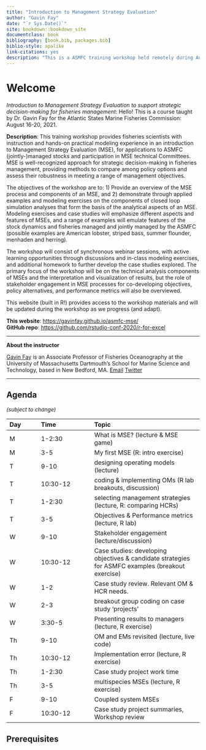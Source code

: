 ```yaml
--- 
title: "Introduction to Management Strategy Evaluation"
author: "Gavin Fay"
date: "`r Sys.Date()`"
site: bookdown::bookdown_site
documentclass: book
bibliography: [book.bib, packages.bib]
biblio-style: apalike
link-citations: yes
description: "This is a ASMFC training workshop held remotely during August 2021"
---
```


# Welcome {#welcome}

_Introduction to Management Strategy Evaluation to support strategic decision-making for fisheries management_: Hello! This is a course taught by Dr. Gavin Fay for the Atlantic States Marine Fisheries Commission: August 16-20, 2021. 

__Description__: This training workshop provides fisheries scientists with instruction and hands-on practical modeling experience in an introduction to Management Strategy Evaluation (MSE), for applications to ASMFC (jointly-)managed stocks and participation in MSE technical Committees. MSE is well-recognized approach for strategic decision-making in fisheries management, providing methods to compare among policy options and assess their robustness in meeting a range of management objectives.

The objectives of the workshop are to: 1) Provide an overview of the MSE process and components of an MSE, and 2) demonstrate through applied examples and modeling exercises on the components of closed loop simulation analyses that form the basis of the analytical aspects of an MSE. 
Modeling exercises and case studies will emphasize different aspects and features of MSEs, and a range of examples will emulate features of the stock dynamics and fisheries managed and jointly managed by the ASMFC (possible examples are American lobster, striped bass, summer flounder, menhaden and herring).

The workshop will consist of synchronous webinar sessions, with active learning opportunities through discussions and in-class modeling exercises, and additional homework to further develop the case studies explored.
The primary focus of the workshop will be on the technical analysis components of MSEs and the interpretation and visualization of results, but the role of stakeholder engagement in MSE processes for co-developing objectives, policy alternatives, and performance metrics will also be overviewed.

This website (built in R!) provides access to the workshop materials and will be updated during the workshop as we progress (and adapt).

**This website**: <https://gavinfay.github.io/asmfc-mse/>  
**GitHub repo**: <https://github.com/rstudio-conf-2020/r-for-excel>  
<!-- **Accompanying slides**: [Google Slides]()-->

---

**About the instructor**

[Gavin Fay](https://thefaylab.com) is an Associate Professor of Fisheries Oceanography at the University of Massachusetts Dartmouth's School for Marine Science and Technology, based in New Bedford, MA.
[Email](mailto:gfay@umassd.edu)
[Twitter](https://twitter.com/gavin_fay)

---

## Agenda
_(subject to change)_

<!-- |8/16 |  [Overview](#overview), [R & RStudio, RMarkdown](#rstudio) (JL) |  [Tidying](#tidying) (AH) | -->
<!-- |break      |  | | -->
<!-- |11-12:30   | [Intro to GitHub](#github) (JL) | [Filters & joins](#filter-join) (AH) | -->
<!-- |lunch      |  || -->
<!-- |13:30-15:00 | [Graphs with `ggplot2`](#ggplot2) (AH) | [Collaborating & getting help](#collaborating) (JL) | -->
<!-- |break      |  | | -->
<!-- |15:30-17:00 | [Pivot Tables & `dplyr`](#pivot-tables) (JL) | [Synthesis](#synthesis) (AH) | -->

|Day|Time|Topic|
|:--|:----|:---------|
| M | 1-2:30  | What is MSE? (lecture & MSE game) |
| M | 3-5 |  My first MSE (R: intro exercise) |
| T | 9-10  | designing operating models (lecture) |
| T | 10:30-12 | coding & implementing OMs (R lab breakouts, discussion) |
| T | 1-2:30 | selecting management strategies (lecture, R: comparing HCRs) |
| T | 3-5 | Objectives & Performance metrics (lecture, R lab) |
| W | 9-10 | Stakeholder engagement (lecture/discussion) |
| W | 10:30-12 | Case studies: developing objectives & candidate strategies for ASMFC examples (breakout exercise) |
| W | 1-2 | Case study review. Relevant OM & HCR needs. |
| W | 2-3 | breakout group coding on case study 'projects' |
| W | 3:30-5 | Presenting results to managers (lecture, R exercise) |
| Th | 9-10 | OM and EMs revisited (lecture, live code) |
| Th | 10:30-12 | Implementation error (lecture, R exercise) |
| Th | 1-2:30 | Case study project work time |
| Th | 3-5 | multispecies MSEs (lecture, R exercise) |
| F | 9-10 | Coupled system MSEs |
| F | 10:30-12 | Case study project summaries, Workshop review |



## Prerequisites

<!-- Before the training, please do the following (20 minutes). All software is free.  -->

<!-- 1. **Download and install R and RStudio** -->
<!--     - R: <https://cloud.r-project.org/> -->
<!--     - RStudio: <http://www.rstudio.com/download>  -->
<!--     - Follow your operating system's normal installation process -->

<!-- 1. **Download workshop data**  -->
<!--     - Google Drive folder: [r-for-excel-data ](https://drive.google.com/drive/folders/1RywSUw8hxETlROdIhLIntxPsZq0tKSdS?usp=sharing) -->
<!--     - Save it temporarily somewhere you will remember; we will move it together -->
    
<!---
1. Get comfortable: if you're not in a physical workshop, be set up with two screens if possible. You will be following along in RStudio on your own computer while also watching a virtual training or following this tutorial on your own.
--->

<!-- ## Data citations -->

<!-- We use the following data from the Santa Barbara Coastal Term Ecological Research and National  Oceanic and Atmospheric Administration in this workshop:  -->

<!-- - **fish.csv** -->
<!--   - Description: Reef fish abundance, SB coast -->
<!--   - Link: https://portal.edirepository.org/nis/mapbrowse?scope=knb-lter-sbc&identifier=17&revision=newest -->
<!--   - Citation: Reed D. 2018. SBC LTER: Reef: Kelp Forest Community Dynamics: Fish abundance. Environmental Data Initiative. [doi](https://doi.org/10.6073/pasta/dbd1d5f0b225d903371ce89b09ee7379). -->
<!-- - **inverts.xlsx** -->
<!--   - Description: Invertebrate counts, SB coast -->
<!--   - Link: https://portal.edirepository.org/nis/mapbrowse?scope=knb-lter-sbc&identifier=19&revision=newest -->
<!--   - Citation: Reed D. 2018. SBC LTER: Reef: Kelp Forest Community Dynamics: Invertebrate and algal density. Environmental Data Initiative. [doi](https://doi.org/10.6073/pasta/748ee568669ca2b740e9b8f5f8a085d8).  -->
<!-- - **kelp.xlsx** -->
<!--   - Description: Giant kelp abundance and size, SB coast -->
<!--   - Link: https://portal.edirepository.org/nis/mapbrowse?scope=knb-lter-sbc&identifier=18&revision=newest                         -->
<!--   - Citation: Reed D. 2018. SBC LTER: Reef: Kelp Forest Community Dynamics: Abundance and size of Giant Kelp (Macrocystis Pyrifera), ongoing since 2000. Environmental Data Initiative. [doi](https://doi.org/10.6073/pasta/dea56e02127161194626f97c8b6118e8).  -->
<!-- - **lobsters.xlsx and lobsters2.xlsx** -->
<!--   - Description: Lobster size, abundance and fishing pressure (SB coast) -->
<!--   - Link: https://portal.edirepository.org/nis/mapbrowse?scope=knb-lter-sbc&identifier=77&revision=newest -->
<!--   - Citation: Reed D. 2019. SBC LTER: Reef: Abundance, size and fishing effort for California Spiny Lobster (Panulirus interruptus), ongoing since 2012. Environmental Data Initiative. [doi](https://doi.org/10.6073/pasta/a593a675d644fdefb736750b291579a0).  -->
<!-- - **noaa_fisheries.csv** -->
<!--   - Description: NOAA Commercial Fisheries Landing data (1950 - 2017) -->
<!--   - Link: https://www.st.nmfs.noaa.gov/commercial-fisheries/commercial-landings/ -->
<!--   - Source: Fisheries Statistics Division of the NOAA Fisheries -->
<!-- - **substrate.xlsx ** -->
<!--   - Description: Algal cover, invertebrates and substrates near Santa Cruz Island -->
<!--   - Link: https://portal.edirepository.org/nis/mapbrowse?scope=knb-lter-sbc&identifier=38&revision=newest -->
<!--   - Citation: Schmitt R. J., S. J. Holbrook. 2012. SBC LTER: Santa Cruz Island: Cover of Algae, Invertebrates and Benthic Substrate. Environmental Data Initiative. [doi](https://doi.org/10.6073/pasta/9ce22c5b70d3e6ef8f0445e6cf782f87).  -->
<!-- - **ca_np.csv and ci_np.xlsx** -->
<!--   - Description: US National Parks visitation data (1904 - 2016) -->
<!--   - Link: https://data.world/inform8n/us-national-parks-visitation-1904-2016-with-boundaries -->
<!--   - Source: Data originally accessed from the US Department of the Interior National Park Service’s Integrated Resource Management Applications data portal (https://irma.nps.gov/) -->

